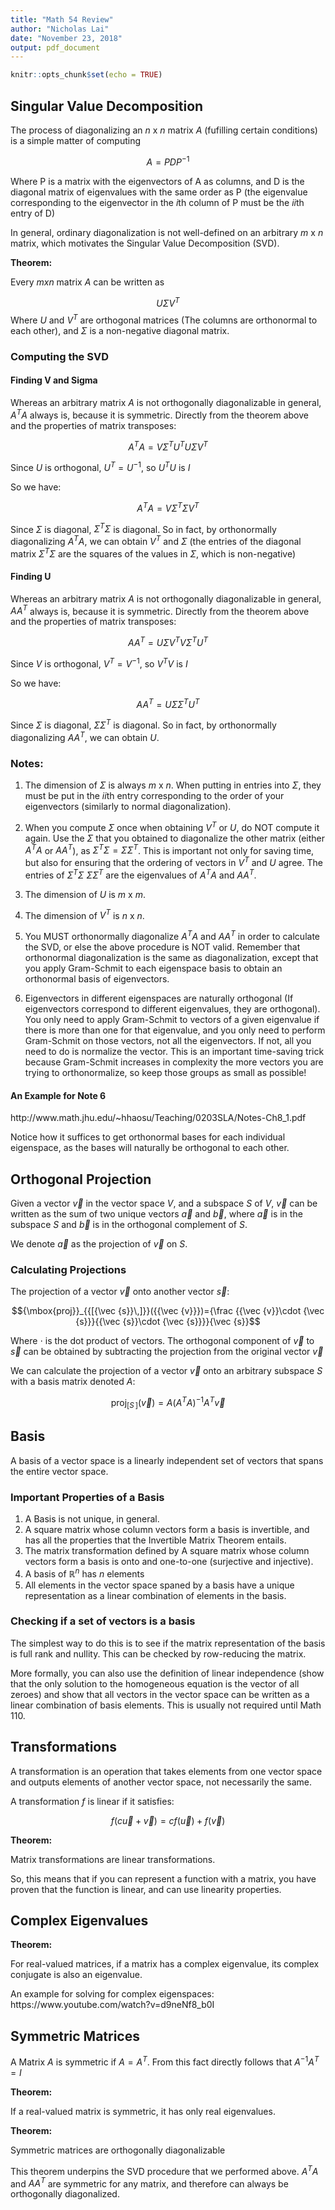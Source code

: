 ```yaml
---
title: "Math 54 Review"
author: "Nicholas Lai"
date: "November 23, 2018"
output: pdf_document
---
```


```r
knitr::opts_chunk$set(echo = TRUE)
```

## Singular Value Decomposition

The process of diagonalizing an $n$ x $n$ matrix $A$ (fufilling certain conditions) is a simple matter of computing

$$A = PDP^{-1} $$

Where P is a matrix with the eigenvectors of A as columns, and D is the diagonal matrix of eigenvalues with the same order as P (the eigenvalue corresponding to the eigenvector in the $i$th column of P must be the $ii$th entry of D)

In general, ordinary diagonalization is not well-defined on an arbitrary $m$ x $n$ matrix, which motivates the Singular Value Decomposition (SVD).

__**Theorem:**__

Every $m x n$ matrix $A$ can be written as

$$U\Sigma V^{T}$$
Where $U$ and $V^{T}$ are orthogonal matrices (The columns are orthonormal to each other), and $\Sigma$ is a non-negative diagonal matrix. 

### Computing the SVD

#### Finding V and Sigma

Whereas an arbitrary matrix $A$ is not orthogonally diagonalizable in general, $A^{T}A$ always is, because it is symmetric. Directly from the theorem above and the properties of matrix transposes:

$$A^{T}A = V\Sigma^{T}U^{T}U\Sigma V^{T}$$

Since $U$ is orthogonal, $U^{T} = U^{-1}$, so $U^{T}U$ is $I$

So we have:

$$A^{T}A = V\Sigma^{T}\Sigma V^{T}$$

Since $\Sigma$ is diagonal, $\Sigma^{T}\Sigma$ is diagonal. So in fact, by orthonormally diagonalizing $A^{T}A$, we can obtain $V^{T}$ and $\Sigma$ (the entries of the diagonal matrix $\Sigma^{T}\Sigma$ are the squares of the values in $\Sigma$, which is non-negative)

#### Finding U

Whereas an arbitrary matrix $A$ is not orthogonally diagonalizable in general, $AA^{T}$ always is, because it is symmetric. Directly from the theorem above and the properties of matrix transposes:

$$AA^{T} = U\Sigma V^{T}V\Sigma^{T} U^{T}$$

Since $V$ is orthogonal, $V^{T} = V^{-1}$, so $V^{T}V$ is $I$

So we have:

$$AA^{T} = U\Sigma\Sigma^{T} U^{T}$$

Since $\Sigma$ is diagonal, $\Sigma\Sigma^{T}$ is diagonal. So in fact, by orthonormally diagonalizing $AA^{T}$, we can obtain $U$.

### Notes:

1. The dimension of $\Sigma$ is always $m$ x $n$. When putting in entries into $\Sigma$, they must be put in the $ii$th entry corresponding to the order of your eigenvectors (similarly to normal diagonalization).

2. When you compute $\Sigma$ once when obtaining $V^{T}$ or $U$, do NOT compute it again. Use the $\Sigma$ that you obtained to diagonalize the other matrix (either $A^{T}A$ or $AA^{T}$), as $\Sigma^{T}\Sigma = \Sigma\Sigma^{T}$. This is important not only for saving time, but also for ensuring that the ordering of vectors in $V^{T}$ and $U$ agree. The entries of $\Sigma^{T}\Sigma$ $\Sigma\Sigma^{T}$ are the eigenvalues of $A^{T}A$ and $AA^{T}$.

3. The dimension of $U$ is $m$ x $m$.

4. The dimension of $V^T$ is $n$ x $n$.

5. You MUST orthonormally diagonalize $A^{T}A$ and $AA^{T}$ in order to calculate the SVD, or else the above procedure is NOT valid. Remember that orthonormal diagonalization is the same as diagonalization, except that you apply Gram-Schmit to each eigenspace basis to obtain an orthonormal basis of eigenvectors.

6. Eigenvectors in different eigenspaces are naturally orthogonal (If eigenvectors correspond to different eigenvalues, they are orthogonal). You only need to apply Gram-Schmit to vectors of a given eigenvalue if there is more than one for that eigenvalue, and you only need to perform Gram-Schmit on those vectors, not all the eigenvectors. If not, all you need to do is normalize the vector. This is an important time-saving trick because Gram-Schmit increases in complexity the more vectors you are trying to orthonormalize, so keep those groups as small as possible!

#### An Example for Note 6

http://www.math.jhu.edu/~hhaosu/Teaching/0203SLA/Notes-Ch8_1.pdf

Notice how it suffices to get orthonormal bases for each individual eigenspace, as the bases will naturally be orthogonal to each other.

## Orthogonal Projection 

Given a vector $\vec{v}$ in the vector space $V$, and a subspace $S$ of $V$, $\vec{v}$ can be written as the sum of two unique vectors $\vec{a}$ and $\vec{b}$, where $\vec{a}$ is in the subspace $S$ and $\vec{b}$ is in the orthogonal complement of $S$.

We denote $\vec{a}$ as the projection of $\vec{v}$ on $S$.

### Calculating Projections

The projection of a vector $\vec{v}$ onto another vector $\vec{s}$:

$${\mbox{proj}}_{{[{\vec  {s}}\,]}}({{\vec  {v}}})={\frac  {{\vec  {v}}\cdot {\vec  {s}}}{{\vec  {s}}\cdot {\vec  {s}}}}{\vec  {s}}$$

Where $\cdot$ is the dot product of vectors. The orthogonal component of $\vec{v}$ to $\vec{s}$ can be obtained by subtracting the projection from the original vector $\vec{v}$

We can calculate the projection of a vector $\vec{v}$ onto an arbitrary subspace $S$ with a basis matrix denoted $A$:

$${\mbox{proj}}_{{[{S}\,]}}({{\vec  {v}}})= A(A^{T}A)^{-1}A^{T}\vec  {v}$$

## Basis

A basis of a vector space is a linearly independent set of vectors that spans the entire vector space.

### Important Properties of a Basis
1. A Basis is not unique, in general.
2. A square matrix whose column vectors form a basis is invertible, and has all the properties that the Invertible Matrix Theorem entails.
3. The matrix transformation defined by A square matrix whose column vectors form a basis is onto and one-to-one (surjective and injective).
4. A basis of $\mathbb{R}^{n}$ has $n$ elements
5. All elements in the vector space spaned by a basis have a unique representation as a linear combination of elements in the basis.

### Checking if a set of vectors is a basis

The simplest way to do this is to see if the matrix representation of the basis is full rank and nullity. This can be checked by row-reducing the matrix.

More formally, you can also use the definition of linear independence (show that the only solution to the homogeneous equation is the vector of all zeroes) and show that all vectors in the vector space can be written as a linear combination of basis elements. This is usually not required until Math 110.

## Transformations

A transformation is an operation that takes elements from one vector space and outputs elements of another vector space, not necessarily the same.

A transformation $f$ is linear if it satisfies:

$$f(c\vec{u}+\vec{v}) = cf(\vec{u})+f(\vec{v})$$

**Theorem:**

Matrix transformations are linear transformations.

So, this means that if you can represent a function with a matrix, you have proven that the function is linear, and can use linearity properties.

## Complex Eigenvalues 

**Theorem:**

For real-valued matrices, if a matrix has a complex eigenvalue, its complex conjugate is also an eigenvalue.

An example for solving for complex eigenspaces:
https://www.youtube.com/watch?v=d9neNf8_b0I

## Symmetric Matrices

A Matrix $A$ is symmetric if $A = A^{T}$. From this fact directly follows that $A^{-1}A^{T} = I$

**Theorem:**

If a real-valued matrix is symmetric, it has only real eigenvalues.

**Theorem:**

Symmetric matrices are orthogonally diagonalizable

This theorem underpins the SVD procedure that we performed above. $A^{T}A$ and $AA^{T}$ are symmetric for any matrix, and therefore can always be orthogonally diagonalized.






